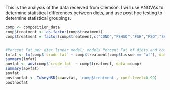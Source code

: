 

This is the analysis of the data received from Clemson. I will use ANOVAs to determine statistical differences between diets, and use post hoc testing to determine statistical groupings. 
```r
comp <- composition_data
comp$treatment <- as.factor(comp$treatment)
comp$treatment = factor(comp$treatment,c("COND","FSHSQ","FSH","FSQ","SHSQ","F","SH","SQ","PELL"))


#Percent Fat per diet linear model; models Percent Fat of diets and compares to see if there are differences
lmfat <- lm(comp$`crude fat` ~ comp$treatment[comp$tissue == "wf"], data = comp)
summary(lmfat)
aovfat <- aov(comp$`crude fat` ~ comp$treatment, data =comp)
summary(aovfat)
aovfat
posthocfat <- TukeyHSD(x=aovfat, 'comp$treatment', conf.level=0.99)
posthocfat












```





























